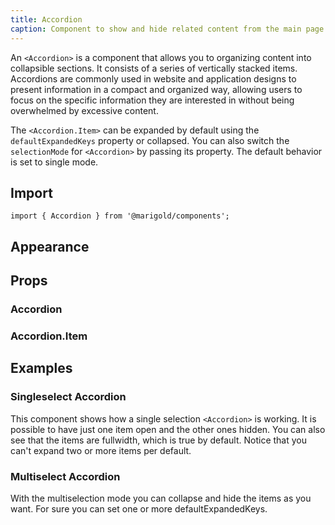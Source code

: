 ```yaml
---
title: Accordion
caption: Component to show and hide related content from the main page.
---
```


An `<Accordion>` is a component that allows you to organizing content into collapsible sections. It consists of a series of vertically stacked items. Accordions are commonly used in website and application designs to present information in a compact and organized way, allowing users to focus on the specific information they are interested in without being overwhelmed by excessive content.

The `<Accordion.Item>` can be expanded by default using the `defaultExpandedKeys` property or collapsed.
You can also switch the `selectionMode` for `<Accordion>` by passing its property. The default behavior is set to single mode.

## Import

```tsx
import { Accordion } from '@marigold/components';
```

## Appearance

<AppearanceTable component={title} />

## Props

### Accordion

<PropsTable componentFile="Accordion.tsx" />

### Accordion.Item

<PropsTable componentFile="AccordionItem.tsx" />

## Examples

### Singleselect Accordion

This component shows how a single selection `<Accordion>` is working. It is possible to have just one item open and the other ones hidden. You can also see that the items are fullwidth, which is true by default. Notice that you can't expand two or more items per default.

<ComponentDemo file="./single-select-accordion.demo.tsx" />

### Multiselect Accordion

With the multiselection mode you can collapse and hide the items as you want. For sure you can set one or more defaultExpandedKeys.

<ComponentDemo file="./multi-select-accordion.demo.tsx" />
